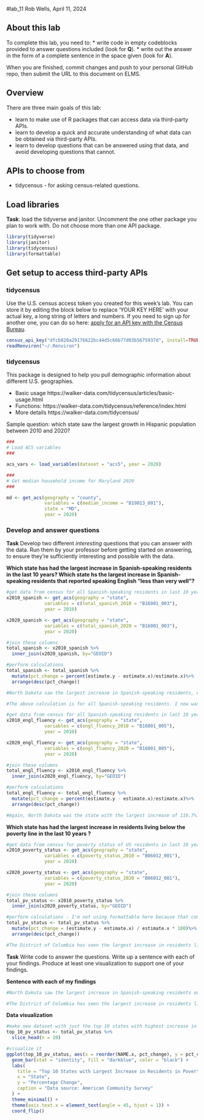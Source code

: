 #lab_11
Rob Wells, April 11, 2024

## About this lab

To complete this lab, you need to:
* write code in empty codeblocks provided to answer questions included (look for **Q**).
* write out the answer in the form of a complete sentence in the space given (look for **A**).

When you are finished, commit changes and push to your personal GitHub repo, then submit the URL to this document on ELMS.

## Overview

There are three main goals of this lab:

* learn to make use of R packages that can access data via third-party APIs.
* learn to develop a quick and accurate understanding of what data can be obtained via third-party APIs. 
* learn to develop questions that can be answered using that data, and avoid developing questions that cannot. 

## APIs to choose from
 

* tidycensus - for asking census-related questions.

## Load libraries

**Task**: load the tidyverse and janitor.  Uncomment the one other package you plan to work with.  Do not choose more than one API package.

```r
library(tidyverse)
library(janitor)
library(tidycensus)
library(formattable)

```

## Get setup to access third-party APIs

### tidycensus

Use the U.S. census access token you created for this week's lab.  You can store it by editing the block below to replace 'YOUR KEY HERE' with your actual key, a long string of letters and numbers. If you need to sign up for another one, you can do so here:  [apply for an API key with the Census Bureau](https://api.census.gov/data/key_signup.html). 

```r
census_api_key("dfcb820a29176622bc44d5c66b77d03b5675937d", install=TRUE, overwrite = TRUE)
readRenviron("~/.Renviron")
```



### tidycensus

This package is designed to help you pull demographic information about different U.S. geographies.

* Basic usage https://walker-data.com/tidycensus/articles/basic-usage.html
* Functions: https://walker-data.com/tidycensus/reference/index.html
* More details https://walker-data.com/tidycensus/

Sample question: which state saw the largest growth in Hispanic population between 2010 and 2020?

```r

###
# Load ACS variables
###

acs_vars <- load_variables(dataset = "acs5", year = 2020)

###
# Get median household income for Maryland 2020
###

md <- get_acs(geography = "county",
              variables = c(median_income = "B19013_001"),
              state = "MD",
              year = 2020) 


```

### Develop and answer questions

**Task** Develop two different *interesting* questions that you can answer with the data. Run them by your professor before getting started on answering, to ensure they're sufficiently interesting and possible with the data. 


**Which state has had the largest increase in Spanish-speaking residents in the last 10 years? Which state hs the largest increase in Spanish-speaking residents that reported speaking English "less than very well"?**
```r
#get data from census for all Spanish-speaking residents in last 10 years
x2010_spanish <- get_acs(geography = "state",
              variables = c(total_spanish_2010 = "B16001_003"),
              year = 2010) 

x2020_spanish <- get_acs(geography = "state",
              variables = c(total_spanish_2020 = "B16001_003"),
              year = 2020) 

#join these columns 
total_spanish <- x2010_spanish %>%
  inner_join(x2020_spanish, by="GEOID")

#perform calculations
total_spanish <- total_spanish %>%
  mutate(pct_change = percent(estimate.y - estimate.x)/estimate.x)%>%
  arrange(desc(pct_change))

#North Dakota saw the largest increase in Spanish-speaking residents, with a 62.5% increase from 2010 to 2020. 8,183 residents were Spanish-speaking in 2010 compared to 13,295 in 2020.

#The above calculation is for all Spanish-speaking residents. I now want to look at which state had the highest increase in Spanish-speaking residents who reported speaking English "less than very well" from 2010 to 2020. 

#get data from census for all Spanish-speaking residents in last 10 years
x2010_engl_fluency <- get_acs(geography = "state",
              variables = c(engl_fluency_2010 = "B16001_005"),
              year = 2010) 

x2020_engl_fluency <- get_acs(geography = "state",
              variables = c(engl_fluency_2020 = "B16001_005"),
              year = 2020) 

#join these columns 
total_engl_fluency <- x2010_engl_fluency %>%
  inner_join(x2020_engl_fluency, by="GEOID")

#perform calculations
total_engl_fluency <- total_engl_fluency %>%
  mutate(pct_change = percent(estimate.y - estimate.x)/estimate.x)%>%
  arrange(desc(pct_change))

#Again, North Dakota was the state with the largest increase of 116.7%. 1787 people reported sepaking English "less than very well" in 2010 compared with 3873 in 2020.  

```

**Which state has had the largest increase in residents living below the poverty line in the last 10 years ? **

```r
#get data from census for poverty status of US residents in last 10 years. This data is telling us how many people in the given area have been determined to be poverty status
x2010_poverty_status <- get_acs(geography = "state",
              variables = c(poverty_status_2010 = "B06012_001"),
              year = 2010) 

x2020_poverty_status <- get_acs(geography = "state",
              variables = c(poverty_status_2020 = "B06012_001"),
              year = 2020)

#join these columns 
total_pv_status <- x2010_poverty_status %>%
  inner_join(x2020_poverty_status, by="GEOID")

#perform calculations - I'm not using formattable here because that converts the values into characters and makes it difficult to visualize
total_pv_status <- total_pv_status %>%
  mutate(pct_change = (estimate.y - estimate.x) / estimate.x * 100)%>%
  arrange(desc(pct_change))

#The District of Columbia has seen the largest increase in residents living below the poverty line, with a 21.4% rise from 2010 to 2020. There were 551,331 people living in poverty in 2010 compared to 669,089 living in poverty in 2020.

```


**Task** Write code to answer the questions.  Write up a sentence with each of your findings. Produce at least one visualization to support one of your findings.

**Sentence with each of my findings**
```r
#North Dakota saw the largest increase in Spanish-speaking residents out of all US states, with a 62.5% increase from 2010 to 2020 as well as a 116.7% increase in Spanish-speakng residents who reported speaking English "less than very well" in the same time period. 

#The District of Columbia has seen the largest increase in residents living below the poverty line out of all US states, with a 21.4% rise from 2010 to 2020. 

```

**Data visualization**
```r
#make new dataset with just the top 10 states with highest increase in residents in poverty from 2010 to 2020
top_10_pv_status <- total_pv_status %>%
  slice_head(n = 10)

#visualize it 
ggplot(top_10_pv_status, aes(x = reorder(NAME.x, pct_change), y = pct_change)) +
  geom_bar(stat = "identity", fill = "darkblue", color = "black") +
  labs(
    title = "Top 10 States with Largest Increase in Residents in Poverty from 2010 to 2020",
    x = "State",
    y = "Percentage Change",
    caption = "Data source: American Community Survey"
  ) +
  theme_minimal() +
  theme(axis.text.x = element_text(angle = 45, hjust = 1)) +
  coord_flip()
```


